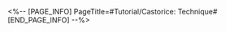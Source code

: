 <%-- [PAGE_INFO]
PageTitle=#Tutorial/Castorice: Technique#
[END_PAGE_INFO] --%>
{{Tutorial
|sort      = 710201
|title     = Castorice: Technique
|subtitle  = 
|type      = 
|about     = 
|image1    = Tutorial Castorice Technique 1.png{{subst:void|<!--$UPLOAD:<<SpriteOutput/TutorialPic/TutorialPage_710201.png>-<Tutorial Castorice Technique 1.png>-<Tutorial Files>>-->}}
|text1     = After Castorice uses her {{Color|h|nobold=1|Technique}}, she can continually {{Color|h|nobold=1|Daze}} enemies in her path.<br />Use the Technique again will attack enemies in {{Color|h|nobold=1|a radius}} and {{Color|h|nobold=1|summon Netherwing to enter battle}}.
|image2    = Tutorial Castorice Technique 2.png{{subst:void|<!--$UPLOAD:<<SpriteOutput/TutorialPic/TutorialPage_710202.png>-<Tutorial Castorice Technique 2.png>-<Tutorial Files>>-->}}
|text2     = Netherwing can consume its own {{Color|h|nobold=1|HP}} to {{Color|h|nobold=1|continuously blast}} all enemies.<br />When Netherwing's {{Color|h|nobold=1|HP is under 25%}}, it can continue blasting to trigger {{Color|h|nobold=1|self-destruct}}.
}}